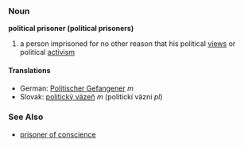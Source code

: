 === Noun ===
'''political prisoner (political prisoners)'''
#a person imprisoned for no other reason that his political [[view|views]] or political [[activism]]
==== Translations ====
*German: [[Politischer Gefangener]] ''m''
*Slovak: [[politický väzeň]] ''m'' (politickí väzni ''pl'')
=== See Also ===
* [[prisoner of conscience]]